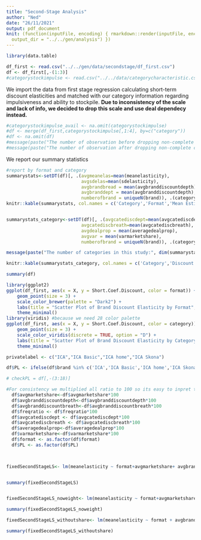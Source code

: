 ```yaml
---
title: "Second-Stage Analysis"
author: "Ned"
date: "26/11/2021"
output: pdf_document
knit: (function(inputFile, encoding) { rmarkdown::render(inputFile, encoding = encoding,
  output_dir = "../../gen/analysis") })
---
```


```r
library(data.table)
```

```r
df_first <- read.csv("../../gen/data/secondstage/df_first.csv")
df <- df_first[,-(1:3)]
#categorystockimpulse <- read.csv("../../data/categorycharacteristic.csv")
```

We import the data from first stage regression calculating short-term discount elasticities and matched with our category information regarding impulsiveness and ability to stockpile. **Due to inconsistency of the scale and lack of info, we decided to drop this scale and use deal dependecy instead.**

```r
#categorystockimpulse_avail <- na.omit(categorystockimpulse)
#df <- merge(df_first,categorystockimpulse[,1:4], by=c("category"))
#df <- na.omit(df)
#message(paste("The number of observation before dropping non-complete category info:", dim(df_first)[1]))
#message(paste("The number of observation after dropping non-complete category info:", dim(df)[1]))
```

We report our summary statistics

```r
#report by format and category
summarystats<-setDT(df)[, .(avgmeanelas=mean(meanelasticity),
                            avgsdelas=mean(sdelasticity),
                            avgbrandbread = mean(avgbranddiscountdepth),
                            avgbranddept = mean(avgbranddiscountdepth),
                            numberofbrand = uniqueN(brand)), .(category,format)]
knitr::kable(summarystats, col.names = c('Category','Format','Mean Estimate','Mean SE','Brand Breadth','Brand Depth','#Brands'))


summarystats_category<-setDT(df)[, .(avgcatediscdept=mean(avgcatediscdept),
                            avgcatediscbreath=mean(avgcatediscbreath),
                            avgdealprop = mean(averagedealprop),
                            avgvar = mean(varmarketshare),
                            numberofbrand = uniqueN(brand)), .(category)]

message(paste("The number of categories in this study:", dim(summarystats_category)[1]))

knitr::kable(summarystats_category, col.names = c('Category','Discount Depth','Discount Breadth','Deal Dependence','Var of MarketShare','#Brands'))

summary(df)

```

```r
library(ggplot2)
ggplot(df_first, aes(x = X, y = Short.Coef.Discount, color = format)) + 
    geom_point(size = 3) +
    scale_color_brewer(palette = "Dark2") +
    labs(title = "Scatter Plot of Brand Discount Elasticity by Format", x = "Observation", y = "Discount Elasticity") +
    theme_minimal()
library(viridis) #because we need 28 color palette
ggplot(df_first, aes(x = X, y = Short.Coef.Discount, color = category)) + 
    geom_point(size = 3) +
    scale_color_viridis(discrete = TRUE, option = "D") +
    labs(title = "Scatter Plot of Brand Discount Elasticity by Category", x = "Observation", y = "Discount Elasticity") +
    theme_minimal()
```


```r
privatelabel <- c("ICA","ICA Basic","ICA home","ICA Skona")

df$PL <- ifelse(df$brand %in% c('ICA','ICA Basic','ICA home','ICA Skona'), 1, 0)

# checkPL = df[,-(3:18)]
```




```r
#For consistency we multiplied all ratio to 100 so its easy to inpret to our coefficient
  df$avgmarketshare<-df$avgmarketshare*100
  df$avgbranddiscountdepth<-df$avgbranddiscountdepth*100
  df$avgbranddiscountbreath<-df$avgbranddiscountbreath*100
  df$freqratio <- df$freqratio*100
  df$avgcatediscdept <- df$avgcatediscdept*100
  df$avgcatediscbreath <- df$avgcatediscbreath*100
  df$averagedealprop<-df$averagedealprop*100
  df$varmarketshare<-df$varmarketshare*100
  df$format <- as.factor(df$format)
  df$PL <- as.factor(df$PL)


  
fixedSecondStageLS<- lm(meanelasticity ~ format+avgmarketshare+ avgbranddiscountdepth +avgbranddiscountbreath+ freqratio + PL + avgcatediscdept + avgcatediscbreath + varmarketshare + averagedealprop, data = df, weights=(1/sdelasticity))


summary(fixedSecondStageLS)


fixedSecondStageLS_noweight<- lm(meanelasticity ~ format+avgmarketshare+ avgbranddiscountdepth +avgbranddiscountbreath+ freqratio + PL + avgcatediscdept + avgcatediscbreath + varmarketshare + averagedealprop, data = df)

summary(fixedSecondStageLS_noweight)

fixedSecondStageLS_withoutshare<- lm(meanelasticity ~ format + avgbranddiscountdepth +avgbranddiscountbreath+ freqratio + PL + avgcatediscdept + avgcatediscbreath + varmarketshare + averagedealprop, data = df, weights=(1/sdelasticity))

summary(fixedSecondStageLS_withoutshare)

```

